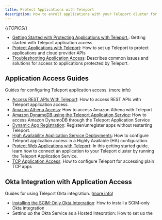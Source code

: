 ```yaml
---
title: Protect Applications with Teleport
description: How to enroll applications with your Teleport cluster for secure access
---
```


{/*TOPICS*/}

- [Getting Started with Protecting Applications with Teleport.](application-access/getting-started.mdx): Getting started with Teleport application access.
- [Protect Applications with Teleport](application-access/introduction.mdx): How to set up Teleport to protect applications and cloud provider APIs
- [Troubleshooting Application Access](application-access/troubleshooting-apps.mdx): Describes common issues and solutions for access to applications protected by Teleport.

## Application Access Guides

Guides for configuring Teleport application access. ([more info](application-access/guides.mdx))

- [Access REST APIs With Teleport](application-access/guides/api-access.mdx): How to access REST APIs with Teleport application access.
- [Amazon Athena Access](application-access/guides/amazon-athena.mdx): How to access Amazon Athena with Teleport
- [Amazon DynamoDB using the Teleport Application Service](application-access/guides/dynamodb.mdx): How to access Amazon DynamoDB through the Teleport Application Service
- [Dynamic App Registration](application-access/guides/dynamic-registration.mdx): Register/unregister apps without restarting Teleport.
- [High Availability Application Service Deployments](application-access/guides/ha.mdx): How to configure Teleport application access in a Highly Available (HA) configuration.
- [Protect Web Applications with Teleport](application-access/guides/connecting-apps.mdx): In this getting started guide, learn how to connect an application to your Teleport cluster by running the Teleport Application Service.
- [TCP Application Access](application-access/guides/tcp.mdx): How to configure Teleport for accessing plain TCP apps

## Okta Integration with Application Access

Guides for using Teleport Okta integration. ([more info](application-access/okta.mdx))

- [Installing the SCIM-Only Okta Integration](application-access/okta/scim-only.mdx): How to install a SCIM-only Okta integration
- [Setting up the Okta Service as a Hosted Integration](application-access/okta/hosted-guide.mdx): How to set up the Okta Service as a hosted integration
- [Synchronization with Okta and SCIM](application-access/okta/sync-scim.mdx): Managing Okta resources in Teleport

## Securing Access to Cloud APIs

How to use Teleport to achieve secure access while managing your cloud-based infrastructure. ([more info](application-access/cloud-apis.mdx))

- [Access AWS With Teleport Application Access](application-access/cloud-apis/aws-console.mdx): How to access AWS with Teleport application access.
- [Protect Azure CLIs with Teleport Application Access on AKS](application-access/cloud-apis/azure-aks-workload-id.mdx): How to enable secure access to Azure CLIs on Azure Kubernetes Service with Workload Identity.
- [Protect Azure CLIs with Teleport Application Access](application-access/cloud-apis/azure.mdx): How to enable secure access to Azure CLIs.
- [Protect Google Cloud API Access with Teleport](application-access/cloud-apis/google-cloud.mdx): How to enable secure access to Google Cloud APIs.

## Use Teleport-Issued JSON Web Tokens

Guides for using Teleport-issued JWTs to authenticate to applications. ([more info](application-access/jwt.mdx))

- [Use JWT Tokens With Application Access](application-access/jwt/introduction.mdx): How to use JWT tokens for authentication with Teleport application access.
- [Using JWT Authentication with Elasticsearch](application-access/jwt/elasticsearch.mdx): How to use JWT authentication with Elasticsearch
